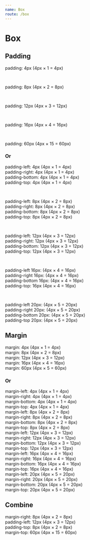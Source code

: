 ```yaml
---
name: Box
route: /box
---
```




# Box



## Padding

<Playground>
    <div style={{backgroundColor: '#0B5FFF', color: 'white'}}  className="p-1">padding: 4px (4px × 1 = 4px)</div>
</Playground>

<span>&nbsp;</span>

<Playground>
  <div style={{backgroundColor: '#0B5FFF', color: 'white'}}  className="p-2">padding: 8px (4px × 2 = 8px)</div>
</Playground>

<span>&nbsp;</span>

<Playground>
  <div style={{backgroundColor: '#0B5FFF', color: 'white'}}  className="p-3">padding: 12px (4px × 3 = 12px)</div>
</Playground>

<span>&nbsp;</span>

<Playground>
  <div style={{backgroundColor: '#0B5FFF', color: 'white'}}  className="p-4">padding: 16px (4px × 4 = 16px)</div>
</Playground>

<span>&nbsp;</span>

<Playground>
  <div style={{backgroundColor: '#0B5FFF', color: 'white'}}  className="p-15">padding: 60px (4px × 15 = 60px)</div>
</Playground>

### Or

<Playground>
  <div style={{backgroundColor: '#0B5FFF', color: 'white'}}  className="pl-1 pr-1 pb-1 pt-1">
      padding-left: 4px (4px × 1 = 4px) <br/>
      padding-right: 4px (4px × 1 = 4px) <br/>
      padding-bottom: 4px (4px × 1 = 4px) <br/>
      padding-top: 4px (4px × 1 = 4px)
  </div>
</Playground>

<span>&nbsp;</span>

<Playground>
  <div style={{backgroundColor: '#0B5FFF', color: 'white'}}  className="pl-2 pr-2 pb-2 pt-2">
      padding-left: 8px (4px × 2 = 8px) <br/>
      padding-right: 8px (4px × 2 = 8px) <br/>
      padding-bottom: 8px (4px × 2 = 8px) <br/>
      padding-top: 8px (4px × 2 = 8px)
  </div>
</Playground>

<span>&nbsp;</span>

<Playground>
  <div style={{backgroundColor: '#0B5FFF', color: 'white'}}  className="pl-3 pr-3 pb-3 pt-3">
      padding-left: 12px (4px × 3 = 12px) <br/>
      padding-right: 12px (4px × 3 = 12px) <br/>
      padding-bottom: 12px (4px × 3 = 12px) <br/>
      padding-top: 12px (4px × 3 = 12px)
  </div>
</Playground>

<span>&nbsp;</span>

<Playground>
  <div style={{backgroundColor: '#0B5FFF', color: 'white'}}  className="pl-4 pr-4 pb-4 pt-4">
      padding-left 16px: (4px × 4 = 16px) <br/>
      padding-right 16px: (4px × 4 = 16px) <br/>
      padding-bottom 16px: (4px × 4 = 16px) <br/>
      padding-top: 16px (4px × 4 = 16px)
  </div>
</Playground>

<span>&nbsp;</span>

<Playground>
  <div style={{backgroundColor: '#0B5FFF', color: 'white'}}  className="pl-5 pr-5 pb-5 pt-5">
      padding-left 20px: (4px × 5 = 20px) <br/>
      padding-right 20px: (4px × 5 = 20px) <br/>
      padding-bottom 20px: (4px × 5 = 20px) <br/>
      padding-top 20px: (4px × 5 = 20px)
  </div>
</Playground>

## Margin

<Playground>
  <div style={{backgroundColor: '#0B5FFF', color: 'white'}}  className="m-1">margin: 4px (4px × 1 = 4px)</div>
</Playground>

<Playground>
  <div style={{backgroundColor: '#0B5FFF', color: 'white'}}  className="m-2">margin: 8px (4px × 2 = 8px)</div>
</Playground>

<Playground>
  <div style={{backgroundColor: '#0B5FFF', color: 'white'}}  className="m-3">margin: 12px (4px × 3 = 12px)</div>
</Playground>

<Playground>
  <div style={{backgroundColor: '#0B5FFF', color: 'white'}}  className="m-4">margin: 16px (4px × 4 = 16px)</div>
</Playground>

<Playground>
  <div style={{backgroundColor: '#0B5FFF', color: 'white'}}  className="m-15">margin: 60px (4px × 5 = 60px)</div>
</Playground>

### Or

<Playground>
  <div style={{backgroundColor: '#0B5FFF', color: 'white'}}  className="ml-1 mr-1 mb-1 mt-1">
      margin-left: 4px (4px × 1 = 4px) <br/>
      margin-right: 4px (4px × 1 = 4px) <br/>
      margin-bottom: 4px (4px × 1 = 4px) <br/>
      margin-top: 4px (4px × 1 = 4px)
  </div>
</Playground>

<Playground>
  <div style={{backgroundColor: '#0B5FFF', color: 'white'}}  className="ml-2 mr-2 mb-2 mt-2">
      margin-left: 8px (4px × 2 = 8px) <br/>
      margin-right: 8px (4px × 2 = 8px) <br/>
      margin-bottom: 8px (4px × 2 = 8px) <br/>
      margin-top: 8px (4px × 2 = 8px)
  </div>
</Playground>

<Playground>
  <div style={{backgroundColor: '#0B5FFF', color: 'white'}}  className="ml-3 mr-3 mb-3 mt-3">
      margin-left: 12px (4px × 3 = 12px) <br/>
      margin-right: 12px (4px × 3 = 12px) <br/>
      margin-bottom: 12px (4px × 3 = 12px) <br/>
      margin-top: 12px (4px × 3 = 12px)
  </div>
</Playground>

<Playground>
  <div style={{backgroundColor: '#0B5FFF', color: 'white'}}  className="ml-4 mr-4 mb-4 mt-4">
      margin-left: 16px (4px × 4 = 16px) <br/>
      margin-right: 16px (4px × 4 = 16px) <br/>
      margin-bottom: 16px (4px × 4 = 16px) <br/>
      margin-top: 16px (4px × 4 = 16px)
  </div>
</Playground>

<Playground>
  <div style={{backgroundColor: '#0B5FFF', color: 'white'}}  className="ml-5 mr-5 mb-5 mt-5">
      margin-left: 20px (4px × 5 = 20px) <br/>
      margin-right: 20px (4px × 5 = 20px) <br/>
      margin-bottom: 20px (4px × 5 = 20px) <br/>
      margin-top: 20px (4px × 5 = 20px)
  </div>
</Playground>

## Combine

<Playground>
  <div style={{backgroundColor: '#0B5FFF', color: 'white'}}  className="mr-2 pl-3 pt-2 mt-15">
      margin-right: 8px (4px × 2 = 8px) <br/>
      padding-left: 12px (4px × 3 = 12px) <br/>
      padding-top: 8px (4px × 2 = 8px) <br/>
      margin-top: 60px (4px × 15 = 60px)
  </div>
</Playground>
